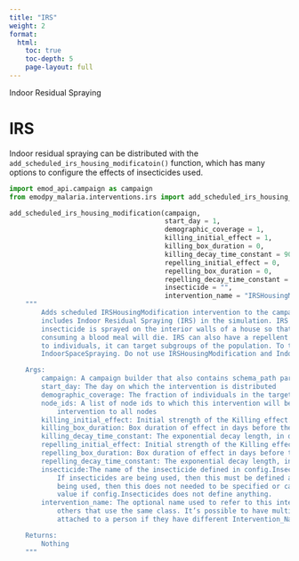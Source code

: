 ```yaml
---
title: "IRS"
weight: 2
format: 
  html:
    toc: true
    toc-depth: 5
    page-layout: full
---
```


Indoor Residual Spraying

# IRS

Indoor residual spraying can be distributed with the `add_scheduled_irs_housing_modificatoin()` function, which has many options to configure the effects of insecticides used.

```python
import emod_api.campaign as campaign
from emodpy_malaria.interventions.irs import add_scheduled_irs_housing_modification

add_scheduled_irs_housing_modification(campaign, 
                                       start_day = 1,
                                       demographic_coverage = 1, 
                                       killing_initial_effect = 1,                    # NOTE: these default effect sizes and kinetics are not calibrated values
                                       killing_box_duration = 0,
                                       killing_decay_time_constant = 90,
                                       repelling_initial_effect = 0,
                                       repelling_box_duration = 0,
                                       repelling_decay_time_constant = 90,
                                       insecticide = "",
                                       intervention_name = "IRSHousingModification"
    """
        Adds scheduled IRSHousingModification intervention to the campaign. The IRSHousingModification intervention class
        includes Indoor Residual Spraying (IRS) in the simulation. IRS is another key vector control tool in which
        insecticide is sprayed on the interior walls of a house so that mosquitoes resting on the walls after
        consuming a blood meal will die. IRS can also have a repellent effect. Because this class is distributed
        to individuals, it can target subgroups of the population. To target all individuals in a node, use
        IndoorSpaceSpraying. Do not use IRSHousingModification and IndoorSpaceSpraying together.

    Args:
        campaign: A campaign builder that also contains schema_path parameters
        start_day: The day on which the intervention is distributed
        demographic_coverage: The fraction of individuals in the target demographic that will receive this intervention
        node_ids: A list of node ids to which this intervention will be distributed. None or [] distributes
            intervention to all nodes
        killing_initial_effect: Initial strength of the Killing effect. The effect may decay over time.
        killing_box_duration: Box duration of effect in days before the decay of Killing Initial_Effect.
        killing_decay_time_constant: The exponential decay length, in days of the Killing Initial_Effect.
        repelling_initial_effect: Initial strength of the Killing effect. The effect decays over time.
        repelling_box_duration: Box duration of effect in days before the decay of Repelling Initial Effect.
        repelling_decay_time_constant: The exponential decay length, in days of the Repelling Initial Effect.
        insecticide:The name of the insecticide defined in config.Insecticides for this intervention.
            If insecticides are being used, then this must be defined as one of those values.  If they are not
            being used, then this does not needed to be specified or can be empty string.  It cannot have a
            value if config.Insecticides does not define anything.
        intervention_name: The optional name used to refer to this intervention as a means to differentiate it from
            others that use the same class. It’s possible to have multiple IRSHousingModification interventions
            attached to a person if they have different Intervention_Name values.

    Returns:
        Nothing
    """
```
